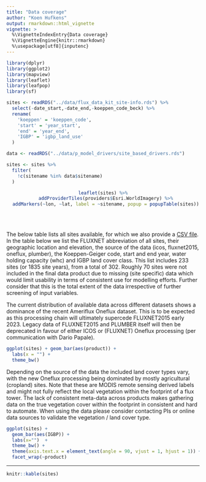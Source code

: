 ```yaml
---
title: "Data coverage"
author: "Koen Hufkens"
output: rmarkdown::html_vignette
vignette: >
  %\VignetteIndexEntry{Data coverage}
  %\VignetteEngine{knitr::rmarkdown}
  %\usepackage[utf8]{inputenc}
---
```


```r
library(dplyr)
library(ggplot2)
library(mapview)
library(leaflet)
library(leafpop)
library(sf)

sites <- readRDS("../data/flux_data_kit_site-info.rds") %>%
  select(-date_start,-date_end,-koeppen_code_beck) %>%
  rename(
    'koeppen' = 'koeppen_code',
    'start' = 'year_start',
    'end' = 'year_end',
    'IGBP' = 'igbp_land_use'
  )

data <- readRDS("../data/p_model_drivers/site_based_drivers.rds")

sites <- sites %>%
  filter(
    !c(sitename %in% data$sitename)
  )

```

<center>
```r
leaflet(sites) %>%
  addProviderTiles(providers$Esri.WorldImagery) %>%
  addMarkers(~lon, ~lat, label = ~sitename, popup = popupTable(sites))
```
</center>
<br><br>

The below table lists all sites available, for which we also provide a [CSV file](https://github.com/computationales/flux_data_kit/raw/main/data/flux_data_kit_site-info.csv). In the table below we list the FLUXNET abbreviation of all sites, their geographic location and elevation, the source of the data (icos, fluxnet2015, oneflux, plumber), the Koeppen-Geiger code, start and end year, water holding capacity (whc) and IGBP land cover class. This list includes 233 sites (or 1835 site years), from a total of 302. Roughly 70 sites were not included in the final data product due to missing (site specific) data which would limit usability in terms of consistent use for modelling efforts. Further consider that this is the total extent of the data irrespective of further screening of input variables.

The current distribution of available data across different datasets shows a dominance of the recent Ameriflux Oneflux dataset. This is to be expected as this processing chain will ultimately supercede FLUXNET2015 early 2023. Legacy data of FLUXNET2015 and PLUMBER itself will then be deprecated in favour of either ICOS or (FLUXNET) Oneflux processing (per communication with Dario Papale). 

```r
ggplot(sites) + geom_bar(aes(product)) +
  labs(x = "") +
  theme_bw()
```

Depending on the source of the data the included land cover types vary, with the new Oneflux processing being dominated by mostly agricultural (cropland) sites. Note that these are MODIS remote sensing derived labels and might not fully reflect the local vegetation within the footprint of a flux tower. The lack of consistent meta-data across products makes gathering data on the true vegetation cover within the footprint in consistent and hard to automate. When using the data please consider contacting PIs or online data sources to validate the vegetation / land cover type.

```r
ggplot(sites) +
  geom_bar(aes(IGBP)) +
  labs(x="")  +
  theme_bw() +
  theme(axis.text.x = element_text(angle = 90, vjust = 1, hjust = 1)) +
  facet_wrap(~product)
```

---

```r
knitr::kable(sites)
```
